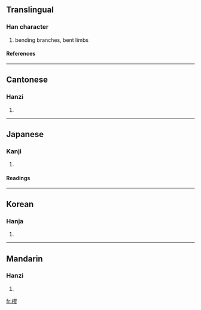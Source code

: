 ==Translingual==
===Han character===
{{Han char|rn=75|rad=木|as=11|sn=15|four=4792<sub>2</sub>|canj=木尸一竹 (DSMH)}}
# bending branches, bent limbs
====References====
{{Han ref|kx=0550.150|dkj=15445|dj=0938.090|hdz=21285.120|uh=6A1B|ud=27163|bh=E5D6|bd=58838}}

----
==Cantonese==
===Hanzi===
{{yue-hanzi|jyut=|y=gau1}}
# {{defn|Cantonese}}

----
==Japanese==
===Kanji===
{{ja-kanji|grade=|rs=木11}}
# {{defn|Japanese}} 
====Readings====
{{ja-readings|on=[[きゅう]] (kyū)|kun=[[つが]] (tsuga)}}

----
==Korean==
===Hanja===
{{ko-hanja|hangeul=규|eumhun=|rv=gyu|mr=kyu|y=kyu}}
# {{defn|Korean}}

----
==Mandarin==
===Hanzi===
{{cmn-hanzi|pin=[[jiū]] ([[jiu1]])|wg=chiu<sup>1</sup>}}
# {{defn|Mandarin}}

[[fr:樛]]
